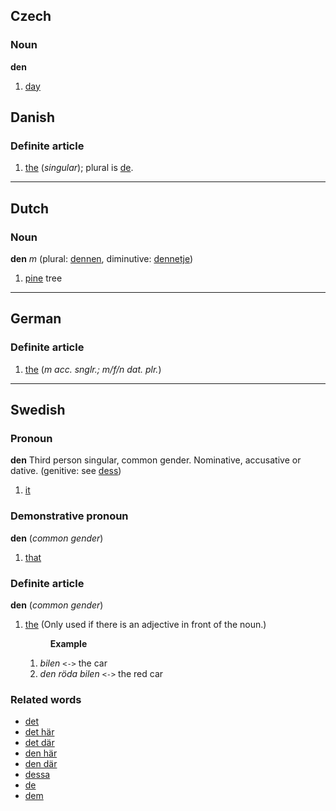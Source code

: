 == Czech ==
=== Noun ===
'''den'''
#[[day]]

== Danish ==
=== Definite article ===

# [[the]] (''singular''); plural is [[de#Danish|de]].

----

==Dutch==
===Noun===
'''den''' ''m'' (plural: [[dennen]], diminutive: [[dennetje]])

# [[pine]] tree
----

== German ==
=== Definite article ===

# [[the]] (''m acc. snglr.; m/f/n dat. plr.'')
----

==Swedish==
===Pronoun===
'''den''' Third person singular, common gender. Nominative, accusative or dative. (genitive: see [[dess]])
# [[it]]

===Demonstrative pronoun===
'''den''' (''common gender'')
# [[that]]

===Definite article===
'''den''' (''common gender'')
# [[the]] (Only used if there is an adjective in front of the noun.)
#:'''Example'''
## ''bilen'' <tt><-></tt> the car
## ''den röda bilen'' <tt><-></tt> the red car


===Related words===
*[[det]]
*[[det här]]
*[[det där]]
*[[den här]]
*[[den där]]
*[[dessa]]
*[[de]]
*[[dem]]